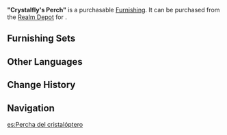 {{Furnishing Infobox
|id             = 372407
|image          = Item "Crystalfly's Perch".png
|category       = Landform
|subcategory    = Shrub
|rarity         = 3
|adeptal_energy = 20
|load           = 50
|reduced_load   = 50
|description    = A small, round shrub dotted with brightly colored flowers, often transplanted and pruned as a potted plant.<br />It is said to absorb [[elemental particles]] from the air, which in turn attracts [[Crystalflies]], who come to perch on its branches. However, Flower Shop owner [[Flora]] says that her experiments in this area have not succeeded. She suspects it is simply a rumor spread by merchants to bump up the prices of the potted plants they sell.
|source1        = [[Realm Depot]]
}}
'''"Crystalfly's Perch"''' is a purchasable [[Furnishing]]. It can be purchased from the [[Realm Depot]] for {{Item|Realm Currency|30|x=80}}.

==Furnishing Sets==
{{Craft Usage}}

==Other Languages==
{{Other Languages
|en      = "Crystalfly's Perch"
|zhs     = 「晶蝶的栖枝」
|zhs_rm  = "Jīngdié de Qīzhī"
|zht     = 「晶蝶的棲枝」
|zht_rm  = "Jīngdié de Qīzhī"
|zh_tl   = "{{lex|Crystalfly|zh}}'s Perching Branches"
|ja      = 「晶蝶の休む枝」
|ja_rm   = "Shouchou no Yasumu Eda"
|ja_tl   = "{{lex|Crystalfly|ja}}'s Resting Branches"
|ko      = 「수정 나비의 안식처」
|ko_rm   = "Sujeong Nabi-ui Ansikcheo"
|ko_tl   = "{{lex|Crystalfly|ko}}'s Refuge"
|es      = Percha del cristalóptero
|es_tl   = Perch of the {{lex|Crystalfly|es}}
|fr      = « Abri des papillons cristallins »
|fr_tl   = "Shelter of the {{lex|Crystalflies|fr}}"
|ru      = «Гнездо кристальных бабочек»
|ru_tl   = "{{lex|Crystalfly|ru}}'s Nest"
|th      = "พุ่มไม้ Crystalfly"
|th_rm   = "Phum Mai Crystalfly"
|th_tl   = 
|vi      = Cành Bướm Pha Lê
|vi_tl   = 
|de      = „Äste mit Kristallschmetterlingen“
|de_tl   = "Branches with {{lex|Crystalflies|de}}"
|id      = "Tenggeran Crystalfly"
|id_tl   = "Crystalfly's Perch"
|pt      = Poleiro de Borboleta de Cristal
|pt_tl   = 
}}

==Change History==
{{Change History|1.5}}

==Navigation==
{{Furnishing Navbox/Exterior|Landform}}

[[es:Percha del cristalóptero]]